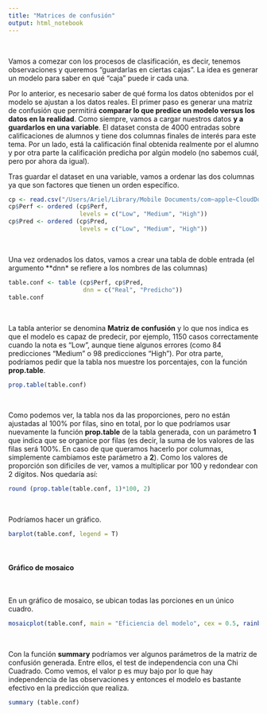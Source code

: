 ```yaml
---
title: "Matrices de confusión"
output: html_notebook
---
```

\

Vamos a comezar con los procesos de clasificación, es decir, tenemos observaciones y queremos "guardarlas en ciertas cajas". La idea es generar un modelo para saber en qué "caja" puede ir cada una. 
\

Por lo anterior, es necesario saber de qué forma los datos obtenidos por el modelo se ajustan a los datos reales. El primer paso es generar una matriz de confusión que permitirá **comparar lo que predice un modelo versus los datos en la realidad**. Como siempre, vamos a cargar nuestros datos **y a guardarlos en una variable**. 
El dataset consta de 4000 entradas sobre calificaciones de alumnos y tiene dos columnas finales de interés para este tema. Por un lado, está la calificación final obtenida realmente por el alumno y por otra parte la calificación predicha por algún modelo (no sabemos cuál, pero por ahora da igual).

Tras guardar el dataset en una variable, vamos a ordenar las dos columnas ya que son factores que tienen un orden específico.

```r
cp <- read.csv("/Users/Ariel/Library/Mobile Documents/com~apple~CloudDocs/AADD/DataScience-con-RStudio/Datos/tema3/college-perf.csv")
cp$Perf <- ordered (cp$Perf,
                    levels = c("Low", "Medium", "High"))
cp$Pred <- ordered (cp$Pred,
                    levels = c("Low", "Medium", "High"))
```
\

Una vez ordenados los datos, vamos a crear una tabla de doble entrada (el argumento **dnn* se refiere a los nombres de las columnas)

```r
table.conf <- table (cp$Perf, cp$Pred,
                     dnn = c("Real", "Predicho"))
table.conf

```
\

La tabla anterior se denomina **Matriz de confusión** y lo que nos indica es que el modelo es capaz de predecir, por ejemplo, 1150 casos correctamente cuando la nota es "Low", aunque tiene algunos errores (como 84 predicciones "Medium" o 98 predicciones "High").
Por otra parte, podríamos pedir que la tabla nos muestre los porcentajes, con la función **prop.table**.

```r
prop.table(table.conf)
```
\

Como podemos ver, la tabla nos da las proporciones, pero no están ajustadas al 100% por filas, sino en total, por lo que podríamos usar nuevamente la función **prop.table** de la tabla generada, con un parámetro **1** que indica que se organice por filas (es decir, la suma de los valores de las filas será 100%. En caso de que queramos hacerlo por columnas, simplemente cambiamos este parámetro a **2**). Como los valores de proporción son dificiles de ver, vamos a multiplicar por 100 y redondear con 2 dígitos. Nos quedaría así:

```r
round (prop.table(table.conf, 1)*100, 2)
```
\

Podríamos hacer un gráfico.

```r
barplot(table.conf, legend = T)
```
\

#### Gráfico de mosaico
\

En un gráfico de mosaico, se ubican todas las porciones en un único cuadro.

```r
mosaicplot(table.conf, main = "Eficiencia del modelo", cex = 0.5, rainbow(3), col = rainbow(3))

```
\

Con la función **summary** podríamos ver algunos parámetros de la matriz de confusión generada. Entre ellos, el test de independencia con una Chi Cuadrado. Como vemos, el valor p es muy bajo por lo que hay independencia de las observaciones y entonces el modelo es bastante efectivo en la predicción que realiza.


```r
summary (table.conf)
```




